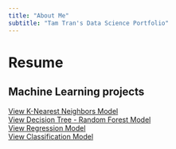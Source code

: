 ```yaml
---
title: "About Me"
subtitle: "Tam Tran's Data Science Portfolio"
---
```


# Resume
## Machine Learning projects
<a href="Machine_Learning_Projects/1_KNN_Model/ML_Bootcamp_KNN.html">View K-Nearest Neighbors Model</a>  
<a href="Machine_Learning_Projects/2_DecisionTree_RandomForests_Model/ML_Bootcamp_DecisionTree_RandomForest.html">View Decision Tree - Random Forest Model</a>  
<a href="Machine_Learning_Projects/3_Regression_Model/ML_Bootcamp_Regression.html">View Regression Model</a>  
<a href="Machine_Learning_Projects/4_Classification_Model/ML_Bootcamp_Classification_XGBoost.html">View Classification Model</a>  

  
